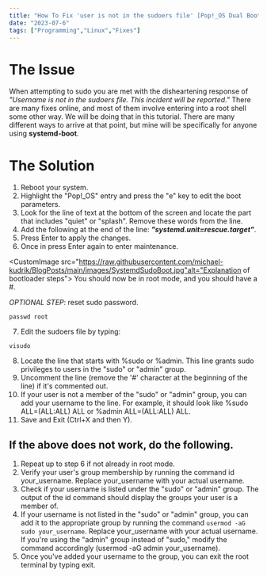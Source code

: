 ```yaml
---
title: "How To Fix 'user is not in the sudoers file' [Pop!_OS Dual Boot]"
date: "2023-07-6"
tags: ["Programming","Linux","Fixes"]
---
```

# The Issue
When attempting to sudo you are met with the disheartening response of *"Username is not in the sudoers file. This incident will be reported."* There are many fixes online, and most of them involve entering into a root shell some other way. We will be doing that in this tutorial. There are many different ways to arrive at that point, but mine will be specifically for anyone using **systemd-boot**. 
# The Solution
1. Reboot your system.
2. Highlight the "Pop!_OS" entry and press the "e" key to edit the boot parameters.
3. Look for the line of text at the bottom of the screen and locate the part that includes "quiet" or "splash". Remove these words from the line.
4. Add the following at the end of the line: ***"systemd.unit=rescue.target"***.
5. Press Enter to apply the changes.
6. Once in press Enter again to enter maintenance.

<CustomImage src="https://raw.githubusercontent.com/michael-kudrik/BlogPosts/main/images/SystemdSudoBoot.jpg"alt="Explanation of bootloader steps">
You should now be in root mode, and you should have a #.

*OPTIONAL STEP*: reset sudo password.

```
passwd root
```
7. Edit the sudoers file by typing: 
```
visudo
```
8. Locate the line that starts with %sudo or %admin. This line grants sudo privileges to users in the "sudo" or "admin" group.
9. Uncomment the line (remove the '#' character at the beginning of the line) if it's commented out.
10. If your user is not a member of the "sudo" or "admin" group, you can add your username to the line. For example, it should look like %sudo ALL=(ALL:ALL) ALL or %admin ALL=(ALL:ALL) ALL.
11. Save and Exit (Ctrl+X and then Y).
## If the above does not work, do the following.
1. Repeat up to step 6 if not already in root mode.
2. Verify your user's group membership by running the command id your_username. Replace your_username with your actual username.
3. Check if your username is listed under the "sudo" or "admin" group. The output of the id command should display the groups your user is a member of.
4. If your username is not listed in the "sudo" or "admin" group, you can add it to the appropriate group by running the command ```usermod -aG sudo your_username```. Replace your_username with your actual username. If you're using the "admin" group instead of "sudo," modify the command accordingly (usermod -aG admin your_username).
5. Once you've added your username to the group, you can exit the root terminal by typing exit.






